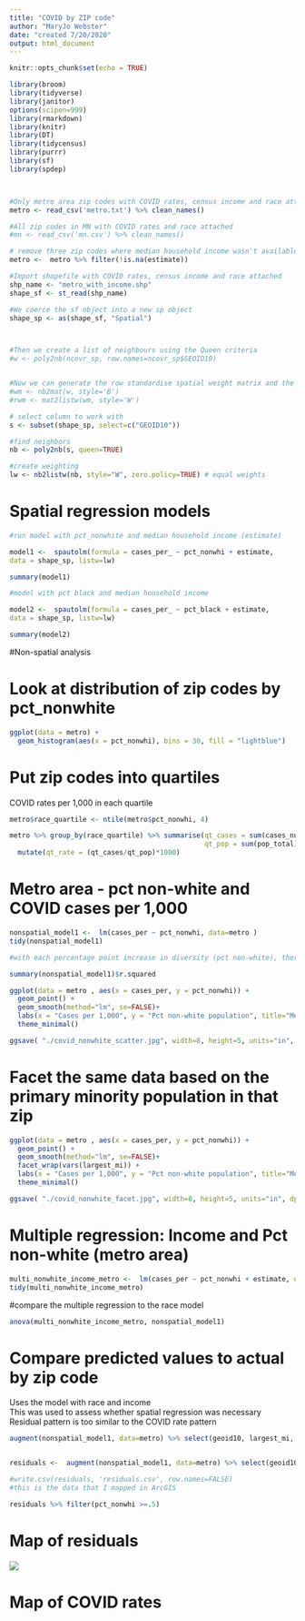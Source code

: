```yaml
---
title: "COVID by ZIP code"
author: "MaryJo Webster"
date: "created 7/20/2020"
output: html_document
---
```


```r
knitr::opts_chunk$set(echo = TRUE)
```

```r
library(broom) 
library(tidyverse)
library(janitor)
options(scipen=999)
library(rmarkdown)
library(knitr)
library(DT)
library(tidycensus)
library(purrr)
library(sf)
library(spdep)



#Only metro area zip codes with COVID rates, census income and race attached
metro <- read_csv('metro.txt') %>% clean_names()

#All zip codes in MN with COVID rates and race attached
#mn <- read_csv('mn.csv') %>% clean_names()

# remove three zip codes where median household income wasn't available
metro <-  metro %>% filter(!is.na(estimate))

#Import shapefile with COVID rates, census income and race attached
shp_name <- "metro_with_income.shp"
shape_sf <- st_read(shp_name)

#We coerce the sf object into a new sp object
shape_sp <- as(shape_sf, "Spatial")



#Then we create a list of neighbours using the Queen criteria
#w <- poly2nb(ncovr_sp, row.names=ncovr_sp$GEOID10)


#Now we can generate the row standardise spatial weight matrix and the Moran Scatterplot.
#wm <- nb2mat(w, style='B')
#rwm <- mat2listw(wm, style='W')


```



```r


# select column to work with
s <- subset(shape_sp, select=c("GEOID10"))

#find neighbors
nb <- poly2nb(s, queen=TRUE)

#create weighting
lw <- nb2listw(nb, style="W", zero.policy=TRUE) # equal weights


```


# Spatial regression models

```r
#run model with pct_nonwhite and median household income (estimate)

model1 <-  spautolm(formula = cases_per_ ~ pct_nonwhi + estimate,
data = shape_sp, listw=lw)

summary(model1)
```



```r

#model with pct black and median household income

model2 <-  spautolm(formula = cases_per_ ~ pct_black + estimate,
data = shape_sp, listw=lw)

summary(model2)
```






#Non-spatial analysis

# Look at distribution of zip codes by pct_nonwhite
```r
ggplot(data = metro) +
  geom_histogram(aes(x = pct_nonwhi), bins = 30, fill = "lightblue")
```

# Put zip codes into quartiles
COVID rates per 1,000 in each quartile
```r
metro$race_quartile <- ntile(metro$pct_nonwhi, 4) 

metro %>% group_by(race_quartile) %>% summarise(qt_cases = sum(cases_nume),
                                                qt_pop = sum(pop_total)) %>% 
  mutate(qt_rate = (qt_cases/qt_pop)*1000)
```


# Metro area - pct non-white and COVID cases per 1,000
```r
nonspatial_model1 <-  lm(cases_per ~ pct_nonwhi, data=metro )
tidy(nonspatial_model1)

#with each percentage point increase in diversity (pct non-white), there will be - on average - 20 more COVID cases per 1,000
```


```r
summary(nonspatial_model1)$r.squared 
```



```r
ggplot(data = metro , aes(x = cases_per, y = pct_nonwhi)) +
  geom_point() +
  geom_smooth(method="lm", se=FALSE)+
  labs(x = "Cases per 1,000", y = "Pct non-white population", title="Metro Zip codes: COVID cases and POC") +
  theme_minimal()

ggsave( "./covid_nonwhite_scatter.jpg", width=8, height=5, units="in", dpi="print")
```

# Facet the same data based on the primary minority population in that zip
```r
ggplot(data = metro , aes(x = cases_per, y = pct_nonwhi)) +
  geom_point() +
  geom_smooth(method="lm", se=FALSE)+
  facet_wrap(vars(largest_mi)) +
  labs(x = "Cases per 1,000", y = "Pct non-white population", title="Metro Zip codes: COVID cases and POC") +
  theme_minimal()

ggsave( "./covid_nonwhite_facet.jpg", width=8, height=5, units="in", dpi="print")
```


# Multiple regression: Income and Pct non-white (metro area)
```r
multi_nonwhite_income_metro <-  lm(cases_per ~ pct_nonwhi + estimate, data=metro )
tidy(multi_nonwhite_income_metro)


```

#compare the multiple regression to the race model
```r
anova(multi_nonwhite_income_metro, nonspatial_model1)
```


# Compare predicted values to actual by zip code
Uses the  model with race and income<br>
This was used to assess whether spatial regression was necessary<br>
Residual pattern is too similar to the COVID rate pattern

```r
augment(nonspatial_model1, data=metro) %>% select(geoid10, largest_mi, cases_per, estimate, pct_nonwhi, .fitted, .resid) %>% arrange(desc(pct_nonwhi))


residuals <-  augment(nonspatial_model1, data=metro) %>% select(geoid10, largest_mi, cases_per, estimate, pct_nonwhi, .resid) %>% rename(resid= .resid) %>% mutate(geoid10=as.character(geoid10))

#write.csv(residuals, 'residuals.csv', row.names=FALSE)
#this is the data that I mapped in ArcGIS 

residuals %>% filter(pct_nonwhi >=.5)
```


# Map of residuals


![](residual.jpg)


# Map of COVID rates



